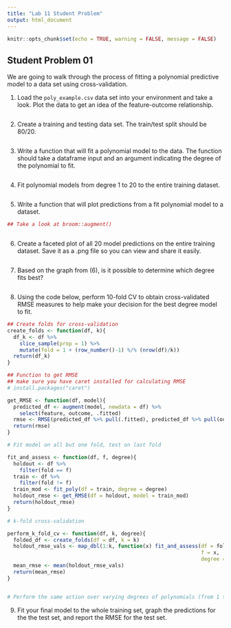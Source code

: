 ```yaml
---
title: "Lab 11 Student Problem"
output: html_document
---
```


```r
knitr::opts_chunk$set(echo = TRUE, warning = FALSE, message = FALSE)
```


## Student Problem 01

We are going to walk through the process of fitting a polynomial predictive model to a data set using cross-validation.

(1) Load the `poly_example.csv` data set into your environment and take a look. Plot the data to get an idea of the feature-outcome relationship.

```r



```

(2) Create a training and testing data set. The train/test split should be 80/20.

```r




```

(3) Write a function that will fit a polynomial model to the data. The function should take a dataframe input and an argument indicating the degree of the polynomial to fit.

```r



```

(4) Fit polynomial models from degree 1 to 20 to the entire training dataset. 

```r



```

(5) Write a function that will plot predictions from a fit polynomial model to a dataset.

```r

## Take a look at broom::augment()



```

(6) Create a faceted plot of all 20 model predictions on the entire training dataset. Save it as a .png file so you can view and share it easily.

```r



```

(7) Based on the graph from (6), is it possible to determine which degree fits best?

```r



```

(8) Using the code below, perform 10-fold CV to obtain cross-validated RMSE measures to help make your decision for the best degree model to fit. 

```r

## Create folds for cross-validation
create_folds <- function(df, k){
  df_k <- df %>%
    slice_sample(prop = 1) %>%
    mutate(fold = 1 + (row_number()-1) %/% (nrow(df)/k))
  return(df_k)
}

## Function to get RMSE
## make sure you have caret installed for calculating RMSE
# install.packages("caret")

get_RMSE <- function(df, model){
  predicted_df <- augment(model, newdata = df) %>%
    select(feature, outcome, .fitted)
  rmse <- RMSE(predicted_df %>% pull(.fitted), predicted_df %>% pull(outcome))
  return(rmse)
}

# Fit model on all but one fold, test on last fold

fit_and_assess <- function(df, f, degree){
  holdout <- df %>%
    filter(fold == f)
  train <- df %>%
    filter(fold != f)
  train_mod <- fit_poly(df = train, degree = degree)
  holdout_rmse <- get_RMSE(df = holdout, model = train_mod)
  return(holdout_rmse)
}

# k-fold cross-validation

perform_k_fold_cv <- function(df, k, degree){
  folded_df <- create_folds(df = df, k = k)
  holdout_rmse_vals <- map_dbl(1:k, function(x) fit_and_assess(df = folded_df, 
                                                               f = x, 
                                                               degree = degree))
  mean_rmse <- mean(holdout_rmse_vals)
  return(mean_rmse)
}


# Perform the same action over varying degrees of polynomials (from 1 to 20)


```

(9) Fit your final model to the whole training set, graph the predictions for the the test set, and report the RMSE for the test set.

```r





```
